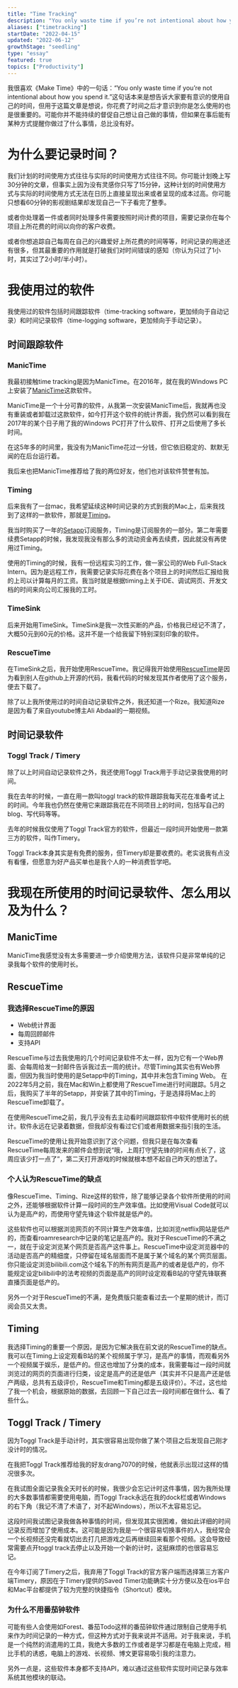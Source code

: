 ```yaml
---
title: "Time Tracking"
description: "You only waste time if you’re not intentional about how you spend it."
aliases: ["timetracking"]
startDate: "2022-04-15"
updated: "2022-06-12"
growthStage: "seedling"
type: "essay"
featured: true
topics: ["Productivity"]
---
```



我很喜欢《Make Time》中的一句话：“You only waste time if you’re not intentional about how you spend it.”这句话本来是想告诉大家要有意识的使用自己的时间，但用于这篇文章是想说，你花费了时间之后才意识到你是怎么使用的也是很重要的。可能你并不能持续的督促自己想让自己做的事情，但如果在事后能有某种方式提醒你做过了什么事情，总比没有好。

# 为什么要记录时间？
我们计划的时间使用方式往往与实际的时间使用方式往往不同。你可能计划晚上写30分钟的文章，但事实上因为没有灵感你只写了15分钟，这种计划的时间使用方式与实际的时间使用方式无法在日历上直接呈现出来或者呈现的成本过高。你可能只想看60分钟的影视剧结果却发现自己一下子看完了整季。

或者你处理着一件或者同时处理多件需要按照时间计费的项目，需要记录你在每个项目上所花费的时间以向你的客户收费。

或者你想追踪自己每周在自己的兴趣爱好上所花费的时间等等，时间记录的用途还有很多，但其最重要的作用就是打破我们对时间错误的感知（你认为只过了1小时，其实过了2小时/半小时）。

# 我使用过的软件
我使用过的软件包括时间跟踪软件（time-tracking software，更加倾向于自动记录）和时间记录软件（time-logging software，更加倾向于手动记录）。

## 时间跟踪软件

### ManicTime

我最初接触time tracking是因为ManicTime。在2016年，就在我的Windows PC上安装了[ManicTime](https://www.manictime.com/)这款软件。

ManicTime是一个十分可靠的软件，从我第一次安装ManicTime后，我就再也没有重装或者卸载过这款软件，如今打开这个软件的统计界面，我仍然可以看到我在2017年的某个日子用了我的Windows PC打开了什么软件、打开之后使用了多长时间。

在这5年多的时间里，我没有为ManicTime花过一分钱，但它依旧稳定的、默默无闻的在后台运行着。

我后来也把ManicTime推荐给了我的两位好友，他们也对该软件赞誉有加。

### Timing

后来我有了一台mac，我希望延续这种时间记录的方式到我的Mac上，后来我找到了这样的一款软件，那就是[Timing](https://timingapp.com/)。

我当时购买了一年的[Setapp](https://setapp.com)订阅服务，Timing是订阅服务的一部分。第二年需要续费Setapp的时候，我发现我没有那么多的流动资金再去续费，因此就没有再使用过Timing。

使用的Timing的时候，我有一份远程实习的工作，做一家公司的Web Full-Stack Intern。因为是远程工作，我需要记录实际花费在各个项目上的时间然后汇报给我的上司以计算每月的工资。我当时就是根据timing上关于IDE、调试网页、开发文档的时间来向公司汇报我的工时。

### TimeSink

后来开始用TimeSink。TimeSink是我一次性买断的产品，价格我已经记不清了，大概50元到60元的价格。这并不是一个给我留下特别深刻印象的软件。

### RescueTime

在TimeSink之后，我开始使用RescueTime。我记得我开始使用[RescueTime](https://www.rescuetime.com/dashboard)是因为看到别人在github上开源的代码，我看代码的时候发现其作者使用了这个服务，便去下载了。

除了以上我所使用过的时间自动记录软件之外，我还知道一个Rize。<Footnote idName={1}>我知道Rize是因为看了来自youtube博主Ali Abdaal的一期视频。</Footnote>

## 时间记录软件

### Toggl Track / Timery

除了以上时间自动记录软件之外，我还使用Toggl Track用于手动记录我使用的时间。

我在去年的时候，一直在用一款叫toggl track的软件跟踪我每天花在准备考试上的时间。今年我也仍然在使用它来跟踪我花在不同项目上的时间，包括写自己的blog、写代码等等。

去年的时候我仅使用了Toggl Track官方的软件，但最近一段时间开始使用一款第三方的软件，叫作Timery。

Toggl Track本身其实是有免费的服务，但Timery却是要收费的。<Footnote idName={2}>老实说我有点没有看懂，但愿意为好产品买单也是我个人的一种消费哲学吧。</Footnote>

# 我现在所使用的时间记录软件、怎么用以及为什么？

## ManicTime
ManicTime我感觉没有太多需要进一步介绍使用方法，该软件只是非常单纯的记录我每个软件的使用时长。

## RescueTime

### 我选择RescueTime的原因
- Web统计界面
- 每周回顾邮件
- 支持API

RescueTime与过去我使用的几个时间记录软件不太一样，因为它有一个Web界面、会每周给发一封邮件告诉我过去一周的统计。<Footnote idName={3}>尽管Timing其实也有Web界面，但因为我当时使用的是Setapp中的Timing，其中并未包含Timing Web。</Footnote>
<Footnote idName={4}>在2022年5月之前，我在Mac和Win上都使用了RescueTime进行时间跟踪。5月之后，我购买了半年的Setapp，并安装了其中的Timing，于是选择将Mac上的RescueTime卸载了。</Footnote>

在使用RescueTime之前，我几乎没有去主动看时间跟踪软件中软件使用时长的统计。软件永远在记录着数据，但我却没有看过它们或者用数据来指引我的生活。

RescueTime的使用让我开始意识到了这个问题，但我只是在每次查看RescueTime每周发来的邮件会想到说“哦，上周打守望先锋的时间有点长了，这周应该少打一点了”，第二天打开游戏的时候就根本想不起自己昨天的想法了。

### 个人认为RescueTime的缺点
像RescueTime、Timing、Rize这样的软件，除了能够记录各个软件所使用的时间之外，还能够根据软件计算一段时间的生产效率值。比如使用Visual Code就可以认为是高产的，而使用守望先锋这个软件就是低产的。

这些软件也可以根据浏览网页的不同计算生产效率值，比如浏览netflix网站是低产的，而查看roamresearch中记录的笔记是高产的。我对于RescueTime的不满之一，就在于设定浏览某个网页是否高产这件事上。RescueTime中设定浏览器中的活动是否高产的精细度，只停留在域名层面而不是属于某个域名的某个网页层面。你只能设定浏览bilibili.com这个域名下的所有网页是高产的或者是低产的，你不能规定设定bilibili中的法考视频的页面是高产的同时设定观看B站的守望先锋联赛直播页面是低产的。

另外一个对于RescueTime的不满，是免费版只能查看过去一个星期的统计，而订阅会员又太贵。

## Timing
我选择Timing的重要一个原因，是因为它解决我在前文说的RescueTime的缺点。我可以在Timing上设定观看B站的某个视频属于学习，是高产的事情，而观看另外一个视频属于娱乐，是低产的。但这也增加了分类的成本，我需要每过一段时间就浏览过的网页的页面进行归类，设定是高产的还是低产（其实并不只是高产还是低产两级，总共有五级评价，RescueTime和Timing都是五级评价）。不过，这也给了我一个机会，根据原始的数据，去回顾一下自己过去一段时间都在做什么、看了些什么。

## Toggl Track / Timery

因为Toggl Track是手动计时，其实很容易出现你做了某个项目之后发现自己刚才没计时的情况。

在我把Toggl Track推荐给我的好友drang7070的时候，他就表示出现过这样的情况很多次。

在我试图全面记录我全天时长的时候，我很少会忘记计时这件事情，因为我所处理的大多数事情都需要使用电脑，而Toggl Track永远在我的dock栏或者Windows的右下角（我记不清了术语了，对不起Windows），所以不太容易忘记。

这段时间我试图记录我做各种事情的时间，但发现其实很困难，做如此详细的时间记录反而增加了使用成本。这可能是因为我是一个很容易切换事件的人，我经常会一个长视频还没完看就切出去打几把游戏之后再继续回来看那个视频。这会导致经常需要点开toggl track去停止以及开始一个新的计时，这挺麻烦的也很容易忘记。

在今年订阅了Timery之后，我弃用了Toggl Track的官方客户端而选择第三方客户端Timery，原因在于Timery提供的Saved Timer功能确实十分方便以及在ios平台和Mac平台都提供了较为完整的快捷指令（Shortcut）模块。

### 为什么不用番茄钟软件

可能有些人会使用如Forest、番茄Todo这样的番茄钟软件通过限制自己使用手机来作为时间记录的一种方式，但这种方式对于我来说并不适用。对于我来说，手机是一个纯然的消遣用的工具，我绝大多数的工作或者是学习都是在电脑上完成，相比手机的诱惑，电脑上的游戏、长视频、博文更容易吸引我的注意力。

另外一点是，这些软件本身都不支持API，难以通过这些软件实现时间记录与效率系统其他模块的联动。

<References>
<ReferencesLink
    title="#44: Existential Time Tracking"
    author="GCP Grey & Myke Hurley"
    href="https://www.relay.fm/cortex/44"
/>
<ReferencesLink
    title="#45: Cortex Working Group"
    author="GCP Grey & Myke Hurley"
    href="https://www.relay.fm/cortex/45"
/>
<ReferencesLink
    title="#101: Productivity 101"
    author="GCP Grey & Myke Hurley"
    href="https://www.relay.fm/cortex/101"
/>
<ReferencesLink
    title="#102: Lockdown Productivity"
    author="GCP Grey & Myke Hurley"
    href="https://www.relay.fm/cortex/102"
/>
<ReferencesLink
    title="#637: Digging Deep on Tracking Time"
    author="David Sparks & Stephen Hackett"
    href="https://www.relay.fm/mpu/637"
/>
<ReferencesLink
    title="#638: A Mac Setup Consulting Company"
    author="David Sparks & Stephen Hackett"
    href="https://www.relay.fm/mpu/638"
/>



</References>


